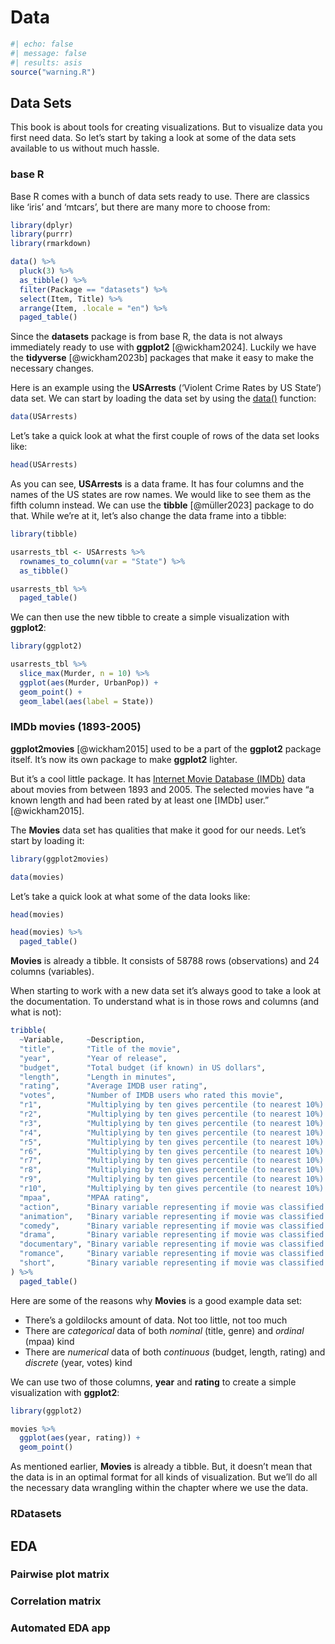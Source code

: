 # Data {#sec-data}

```r
#| echo: false
#| message: false
#| results: asis
source("warning.R")
```

## Data Sets

This book is about tools for creating visualizations. But to visualize data you first need data. So let's start by taking a look at some of the data sets available to us without much hassle.

### base R

Base R comes with a bunch of data sets ready to use. There are classics like 'iris' and 'mtcars', but there are many more to choose from:

```r
library(dplyr)
library(purrr)
library(rmarkdown)

data() %>%
  pluck(3) %>%
  as_tibble() %>%
  filter(Package == "datasets") %>%
  select(Item, Title) %>%
  arrange(Item, .locale = "en") %>% 
  paged_table()
```

Since the __datasets__ package is from base R, the data is not always immediately ready to use with __ggplot2__ [@wickham2024]. Luckily we have the __tidyverse__ [@wickham2023b] packages that make it easy to make the necessary changes.

Here is an example using the __USArrests__ ('Violent Crime Rates by US State') data set. We can start by loading the data set by using the [data()](https://www.rdocumentation.org/packages/utils/versions/3.6.2/topics/data) function:

```r
data(USArrests)
```

Let's take a quick look at what the first couple of rows of the data set looks like:

```r
head(USArrests)
```

As you can see, __USArrests__ is a data frame. It has four columns and the names of the US states are row names. We would like to see them as the fifth column instead. We can use the __tibble__ [@müller2023] package to do that. While we're at it, let's also change the data frame into a tibble:

```r
library(tibble)

usarrests_tbl <- USArrests %>%
  rownames_to_column(var = "State") %>%
  as_tibble()
```

```r
usarrests_tbl %>%
  paged_table()
```

We can then use the new tibble to create a simple visualization with __ggplot2__:

```r
library(ggplot2)

usarrests_tbl %>%
  slice_max(Murder, n = 10) %>% 
  ggplot(aes(Murder, UrbanPop)) +
  geom_point() +
  geom_label(aes(label = State))
```

### IMDb movies (1893-2005)

__ggplot2movies__ [@wickham2015] used to be a part of the __ggplot2__ package itself. It’s now its own package to make __ggplot2__ lighter.

But it’s a cool little package. It has [Internet Movie Database (IMDb)](https://www.imdb.com/) data about movies from between 1893 and 2005. The selected movies have "a known length and had been rated by at least one \[IMDb\] user." [@wickham2015].

The __Movies__ data set has qualities that make it good for our needs. Let’s start by loading it:

```r
library(ggplot2movies)

data(movies)
```

Let's take a quick look at what some of the data looks like:

```r
head(movies)
```

```r
head(movies) %>%
  paged_table()
```

__Movies__ is already a tibble. It consists of 58788 rows (observations) and 24 columns (variables).

When starting to work with a new data set it's always good to take a look at the documentation. To understand what is in those rows and columns (and what is not):

```r
tribble(
  ~Variable,     ~Description,
  "title",       "Title of the movie",
  "year",        "Year of release",
  "budget",      "Total budget (if known) in US dollars",
  "length",      "Length in minutes",
  "rating",      "Average IMDB user rating",
  "votes",       "Number of IMDB users who rated this movie",
  "r1",          "Multiplying by ten gives percentile (to nearest 10%) of users who rated this movie a 1",
  "r2",          "Multiplying by ten gives percentile (to nearest 10%) of users who rated this movie a 2",
  "r3",          "Multiplying by ten gives percentile (to nearest 10%) of users who rated this movie a 3",
  "r4",          "Multiplying by ten gives percentile (to nearest 10%) of users who rated this movie a 4",
  "r5",          "Multiplying by ten gives percentile (to nearest 10%) of users who rated this movie a 5",
  "r6",          "Multiplying by ten gives percentile (to nearest 10%) of users who rated this movie a 6",
  "r7",          "Multiplying by ten gives percentile (to nearest 10%) of users who rated this movie a 7",
  "r8",          "Multiplying by ten gives percentile (to nearest 10%) of users who rated this movie a 8",
  "r9",          "Multiplying by ten gives percentile (to nearest 10%) of users who rated this movie a 9",
  "r10",         "Multiplying by ten gives percentile (to nearest 10%) of users who rated this movie a 10",
  "mpaa",        "MPAA rating",
  "action",      "Binary variable representing if movie was classified as belonging to that genre",
  "animation",   "Binary variable representing if movie was classified as belonging to that genre",
  "comedy",      "Binary variable representing if movie was classified as belonging to that genre",
  "drama",       "Binary variable representing if movie was classified as belonging to that genre",
  "documentary", "Binary variable representing if movie was classified as belonging to that genre",
  "romance",     "Binary variable representing if movie was classified as belonging to that genre",
  "short",       "Binary variable representing if movie was classified as belonging to that genre"
) %>%
  paged_table()
```

Here are some of the reasons why __Movies__ is a good example data set:

- There's a goldilocks amount of data. Not too little, not too much
- There are _categorical_ data of both _nominal_ (title, genre) and _ordinal_ (mpaa) kind
- There are _numerical_ data of both _continuous_ (budget, length, rating) and _discrete_ (year, votes) kind

We can use two of those columns, __year__ and __rating__ to create a simple visualization with __ggplot2__:

```r
library(ggplot2)

movies %>%
  ggplot(aes(year, rating)) +
  geom_point()
```

As mentioned earlier, __Movies__ is already a tibble. But, it doesn't mean that the data is in an optimal format for all kinds of visualization. But we'll do all the necessary data wrangling within the chapter where we use the data.

### RDatasets

## EDA

### Pairwise plot matrix

### Correlation matrix

### Automated EDA app
